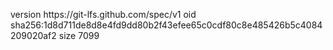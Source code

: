 version https://git-lfs.github.com/spec/v1
oid sha256:1d8d711de8d8e4fd9dd80b2f43efee65c0cdf80c8e485426b5c4084209020af2
size 7099
